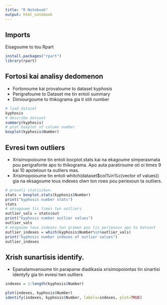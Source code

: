 ```yaml
---
title: "R Notebook"
output: html_notebook
---
```


## Imports
Eisagoume to tou Rpart
```r
install.packages("rpart") 
library(rpart)
```
## Fortosi kai analisy dedomenon 
- Fortonoume kai provaloume to dataset kyphosis
- Perigrafoume to Dataset me tin entoli summary
- Dimiourgoume to thikograma gia ti stili number

```r
# load dataset
kyphosis
# describe dataset
summary(kyphosis)
# plot boxplot of column number
boxplot(kyphosis$Number)
```
## Evresi twn outliers
- Xrisimopoioume tin entoli bocplot.stats kai na ekagoume simperasmata pou perigrafonte apo to thikograma.
  Apo auta paratiroume oti oi times 9 kai 10 apoteloun ta outliers mas.
- Xrisimopoioume tin entoli whitch(dataset$col%in%c(vector of values)) gia na eksagoume tous indexes olwn ton rows pou periexoun ta outliers.
```r
# provoli statisikwn.
stats = boxplot.stats(kyphosis$Number)
print("kyphosis number stats")
stats
# eksagoume tis times twn outliers
outlier_vals = stats$out
print("kyphosis number outlier values")
outlier_vals
# ekagoume tous indexes twn gramwn pou tis periexoun apo to dataset
outlier_indexes = which(kyphosis$Number%in%outlier_vals)
print("kyphosis number indexes of outlier values")
outlier_indexes
```
## Xrish sunartisis identify.
- Epanalamvanoume tin parapanw diadikasia xrisimopoiontas tin sinartisi identyfy gia tin evresi twn outliers

```r
indexes = 1:length(kyphosis$Number)

plot(indexes, kyphosis$Number)
identify(indexes, kyphosis$Number, labels=indexes, plot=TRUE)
```

